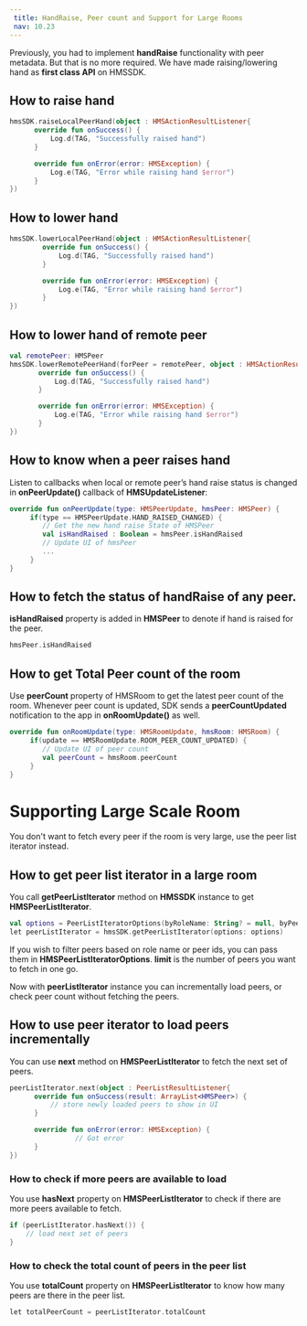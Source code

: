 ```yaml
---
 title: HandRaise, Peer count and Support for Large Rooms
 nav: 10.23
---
```


Previously, you had to implement **handRaise** functionality with peer metadata. But that is no more required. We have made raising/lowering hand as **first class API** on HMSSDK.

## How to raise hand

```kotlin
hmsSDK.raiseLocalPeerHand(object : HMSActionResultListener{
      override fun onSuccess() {
          Log.d(TAG, "Successfully raised hand")
      }

      override fun onError(error: HMSException) {
          Log.e(TAG, "Error while raising hand $error")
      }
})
```

## How to lower hand

```kotlin
hmsSDK.lowerLocalPeerHand(object : HMSActionResultListener{
        override fun onSuccess() {
            Log.d(TAG, "Successfully raised hand")
        }

        override fun onError(error: HMSException) {
            Log.e(TAG, "Error while raising hand $error")
        }
})
```

## How to lower hand of remote peer

```kotlin
val remotePeer: HMSPeer
hmsSDK.lowerRemotePeerHand(forPeer = remotePeer, object : HMSActionResultListener{
       override fun onSuccess() {
           Log.d(TAG, "Successfully raised hand")
       }

       override fun onError(error: HMSException) {
           Log.e(TAG, "Error while raising hand $error")
       }
})
```

## How to know when a peer raises hand

Listen to callbacks when local or remote peer’s hand raise status is changed in **onPeerUpdate()** callback of **HMSUpdateListener**:

```kotlin
override fun onPeerUpdate(type: HMSPeerUpdate, hmsPeer: HMSPeer) {
     if(type == HMSPeerUpdate.HAND_RAISED_CHANGED) {
        // Get the new hand raise State of HMSPeer
        val isHandRaised : Boolean = hmsPeer.isHandRaised
	    // Update UI of hmsPeer
	    ...
     }
}
```

## How to fetch the status of handRaise of any peer.
**isHandRaised** property is added in **HMSPeer** to denote if hand is raised for the peer.

```kotlin
hmsPeer.isHandRaised
```

## How to get Total Peer count of the room

Use **peerCount** property of HMSRoom to get the latest peer count of the room. Whenever peer count is updated, SDK sends a **peerCountUpdated** notification to the app in **onRoomUpdate()** as well.

```kotlin
override fun onRoomUpdate(type: HMSRoomUpdate, hmsRoom: HMSRoom) {
     if(update == HMSRoomUpdate.ROOM_PEER_COUNT_UPDATED) {
	    // Update UI of peer count
	    val peerCount = hmsRoom.peerCount
     }
}
```

# Supporting Large Scale Room

You don't want to fetch every peer if the room is very large, use the peer list iterator instead.

## How to get peer list iterator in a large room

You call **getPeerListIterator** method on **HMSSDK** instance to get **HMSPeerListIterator**.

```kotlin
val options = PeerListIteratorOptions(byRoleName: String? = null, byPeerIds: ArrayList<String>? = null, limit: Int = 10)
let peerListIterator = hmsSDK.getPeerListIterator(options: options)
```

If you wish to filter peers based on role name or peer ids, you can pass them in **HMSPeerListIteratorOptions**.
**limit** is the number of peers you want to fetch in one go.

Now with **peerListIterator** instance you can incrementally load peers, or check peer count without fetching the peers.

## How to use peer iterator to load peers incrementally

You can use **next** method on **HMSPeerListIterator** to fetch the next set of peers.

```kotlin
peerListIterator.next(object : PeerListResultListener{
      override fun onSuccess(result: ArrayList<HMSPeer>) {
          // store newly loaded peers to show in UI
      }

      override fun onError(error: HMSException) {
                // Got error
      }
})
```

### How to check if more peers are available to load

You use **hasNext** property on **HMSPeerListIterator** to check if there are more peers available to fetch.

```kotlin
if (peerListIterator.hasNext()) {
    // load next set of peers
}
```

### How to check the total count of peers in the peer list

You use **totalCount** property on **HMSPeerListIterator** to know how many peers are there in the peer list.

```kotlin
let totalPeerCount = peerListIterator.totalCount
```
